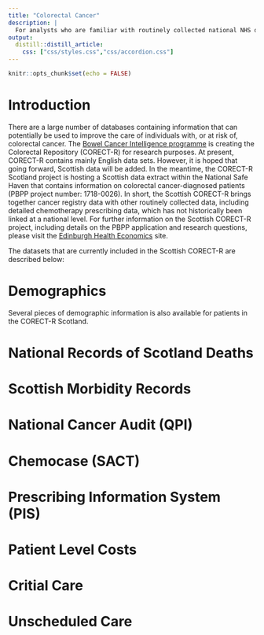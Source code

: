 ```yaml
---
title: "Colorectal Cancer"
description: |
  For analysts who are familiar with routinely collected national NHS data and provides a data dictionary, data quality and summary of methods for defining cohorts, characteristics and outcomes of colorectal cancer patients.
output: 
  distill::distill_article:
    css: ["css/styles.css","css/accordion.css"]
---
```


```r
knitr::opts_chunk$set(echo = FALSE)
```

# Introduction
:::{ .boxy .boxy-myinfo }
There are a large number  of databases containing information that can potentially be used to improve the care of individuals with, or at risk of, colorectal cancer. The [Bowel Cancer Intelligence programme](https://bci.leeds.ac.uk/) is creating the Colorectal Repository (CORECT-R) for research purposes. At present, CORECT-R contains mainly English data sets. However, it is hoped that going forward, Scottish data will be added. In the meantime, the CORECT-R Scotland project is hosting a Scottish data extract within the National Safe Haven that contains information on colorectal cancer-diagnosed patients (PBPP project number: 1718-0026). In short, the Scottish CORECT-R brings together cancer registry data with other routinely collected data, including detailed chemotherapy prescribing data, which has not historically been linked at a national level. For further information on the Scottish CORECT-R project, including details on the PBPP application and research questions, please visit the [Edinburgh Health Economics](https://blogs.ed.ac.uk/ectu_ehe/research/bciuk/) site.

The datasets that are currently included in the Scottish CORECT-R are described below: 
:::

# Demographics

Several pieces of demographic information is also available for patients in the CORECT-R Scotland. 

# National Records of Scotland Deaths

# Scottish Morbidity Records

# National Cancer Audit (QPI)

# Chemocase (SACT)

# Prescribing Information System (PIS)

# Patient Level Costs

# Critial Care

# Unscheduled Care